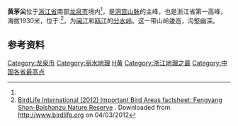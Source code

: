 {{Infobox mountain
| name = 黄茅尖
| other_name = 
| photo = 
| photo_caption = 
| elevation_m = 1930
| elevation_ref = <ref name="peaklist">{{cite web|url=http://www.peaklist.org/WWlists/ultras/china4.html|title=China IV - Central and Eastern China, Taiwan and Korea|publisher=Peaklist.org|accessdate=2014-08-27|archive-date=2012-08-09|archive-url=https://web.archive.org/web/20120809014526/http://www.peaklist.org/WWlists/ultras/china4.html|dead-url=no}}</ref>
| prominence_m = 1530
| prominence_ref = <ref name="peaklist"/>
| listing = [[极端突出类山峰|极端突出类山峰]]
| map = China
| map_caption = 在中国的位置
| label_position = bottom
| location = [[浙江省|浙江省]][[龙泉市|龙泉市]]
| range = 
| lat_d = 27 | lat_m = 53 | lat_s = 24 |lat_NS = N
| long_d = 119 | long_m = 11 | long_s = 11 | long_EW = E
| coordinates_ref =
| topo = 
| type = 
| easiest_route = 
}}

'''黄茅尖'''位于[[浙江省|浙江省]]南部[[龙泉市|龙泉市]]境内<ref name="peaklist"/>，是[[洞宫山脉|洞宫山脉]]的主峰，也是浙江省第一高峰，海拔1930米，位于{{link-en|凤阳山 - 百山祖国家级自然保护区|Fengyangshan – Baishanzu National Nature Reserve}}.<ref>[http://www.birdlife.org/datazone/sitefactsheet.php?id=15710 BirdLife International (2012) Important Bird Areas factsheet: Fengyang Shan-Baishanzu Nature Reserve] {{Wayback|url=http://www.birdlife.org/datazone/sitefactsheet.php?id=15710 |date=20141006090524 }}. Downloaded from http://www.birdlife.org {{WebCite|url=https://www.webcitation.org/5QE8rvIqH?url=http://www.birdlife.org/ |date=20070710111036 |dateformat=iso }} on 04/03/2012</ref>，为[[闽江|闽江]]和[[瓯江|瓯江]]的[[分水岭|分水岭]]。这一带山岭逶迤，沟壑幽深。

==参考资料==
{{reflist}}

{{Zhejiang topics}}
{{PRChina-geo-stub}}

[[Category:龙泉市|Category:龙泉市]]
[[Category:丽水地理|Category:丽水地理]]
[[Category:浙江山峰|H黄]]
[[Category:浙江地理之最|Category:浙江地理之最]]
[[Category:中国各省最高点|Category:中国各省最高点]]